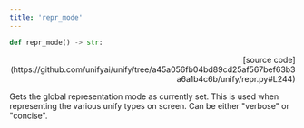 ```yaml
---
title: 'repr_mode'
---
```


```python
def repr_mode() -> str:
```

<p align="right">[source code](https://github.com/unifyai/unify/tree/a45a056fb04bd89cd25af567bef63b3a6a1b4c6b/unify/repr.py#L244)</p>

Gets the global representation mode as currently set. This is used when representing
the various unify types on screen. Can be either "verbose" or "concise".